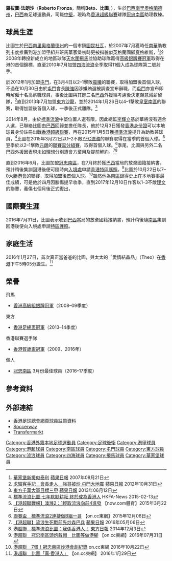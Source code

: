 {{Infobox football biography
| name           = 比圖 <br> Beto Fronza
| image          = Roberto Fronza (Beto).JPG
| fullname       = Roberto Fronza
| nickname       = 
| birth_date     = {{Birth date and age|1984|7|10}}
| birth_place    = [[巴西|巴西]][[南里奧格蘭德州|南里奧格蘭德州]]，[[圖昆杜瓦|圖昆杜瓦]]
| height         = {{height|m=1.80}}
| position       = [[中堅|中堅]]、[[防守中場|防守中場]]
| currentclub    = 已退役
| clubnumber     = 
| youthyears =
| youthclubs =
| years1 = 2004–2005
| clubs1 = {{link-en|南沙帕當 (足球會)|Sociedade Esportiva e Recreativa Chapadão|南沙帕當}} 
| caps1  = 
| goals1 = 
| years2 = 2005–2006
| clubs2 = {{link-pt|阿爾沃拉達 (足球會)|Alvorada Futebol Clube|阿爾沃拉達}}
| caps2  = 
| goals2 = 
| years3 = 2006
| clubs3 = [[青年人體育會|青年人B隊]]
| caps3  = 
| goals3 = 
| years4 = 2006–2007
| clubs4 = {{tsl|en|Sociedade Esportiva do Gama|伽瑪體育會}}
| caps4  = 
| goals4 = 
| years5 = 2007
| clubs5 = {{link-en|聖路易斯 (足球會)|Esporte Clube São Luiz|聖路易斯}}
| caps5  = 19
| goals5 = 0
| years6 = 2007–2008
| clubs6 = [[華家堡|華家堡]]
| caps6  = 18
| goals6 = 5
| years7 = 2008–2009
| clubs7 = [[香港飛馬足球會|天水圍飛馬]] 
| caps7  = 19
| goals7 = 2
| years8 = 2009–2010
| clubs8 = {{link-en|聖路易斯 (足球會)|Esporte Clube São Luiz|聖路易斯}}
| caps8  = 16
| goals8 = 0
| years9 = 2010–2012
| clubs9 = [[四海體育會|四海流浪]]
| caps9  = 24
| goals9 = 11
| years10 = 2012–2013
| clubs10 =  [[屯門體育會足球隊|屯門]]
| caps10  = 27
| goals10 = 9
| years11 = 2013–2014 
| clubs11 = [[東方足球會|東方沙龍]]
| caps11  = 22
| goals11 = 5
| years12 = 2014–2016
| clubs12 = [[香港流浪足球會|標準流浪]]
| caps12  = 52
| goals12 = 2
| years13 = 2016–2021
| clubs13 = [[南區足球會|冠忠南區]]
| caps13  = 38
| goals13 = 7
| nationalyears1 = 
| nationalteam1  = 
| nationalcaps1  =
| nationalgoals1 = 
| manageryears1  = 2021– 
| managerclubs1  = [[南區足球會|冠忠南區]]（助理教練）
| pcupdate =
| ntupdate = 
 }}

'''羅拔圖·法朗沙'''（'''Roberto Fronza'''，簡稱'''Beto、比圖'''，{{bd|1984年|7月10日|}}），生於[[巴西|巴西]][[南里奧格蘭德州|南里奧格蘭德州]]，[[巴西|巴西]]裔足球運動員，司職[[中堅|中堅]]，現時為[[香港超級聯賽|香港超級聯賽]]球隊[[冠忠南區|冠忠南區]]助理教練。

==球員生涯==
比圖生於[[巴西|巴西]][[南里奧格蘭德州|南里奧格蘭德州]]的一個市鎮[[圖昆杜瓦|圖昆杜瓦]]，於2007年7月獲時任[[南華足球隊|南華]]助教[[荷西·列卡度·蘭保|列卡度]]推薦到港加盟[[香港甲組足球聯賽|甲組]]升班馬[[華家堡|華家堡]]初時更被指貌似[[英格蘭|英格蘭]]國腳[[夏格維斯|夏格維斯]]，<ref>[http://hk.apple.nextmedia.com/sports/art/20070821/10051946 華家堡新援似泰利] {{Wayback|url=http://hk.apple.nextmedia.com/sports/art/20070821/10051946 |date=20170305010208 }} [[蘋果日報|蘋果日報]] 2007年08月21日</ref>於2008年轉投新成立的地區球隊[[天水圍飛馬|天水圍飛馬]]並協助球隊贏得[[2008–09年香港高級組銀牌|高級銀牌賽冠軍]]取得在港的首個錦標，直至2010年7月加盟[[四海體育會|四海流浪]]全季取得11個入成為球隊第二號射手。

於2012年1月加盟[[屯門體育會足球隊|屯門]]，在3月4日以2–1擊敗[[晨曦體育會|晨曦]]的聯賽，取得加盟後首個入球，不過在10月30日由於[[屯門體育會足球隊|屯門]]會長[[陳強_(政協)|陳強]]因涉嫌賄選被調查宣布辭職，而[[屯門體育會足球隊|屯門]]亦宣布即時解僱十名高薪職球員，事後比圖與其餘三名[[巴西|巴西]]外援經考慮後決定願意減薪留隊，<ref>[http://hk.apple.nextmedia.com/sports/art/20121031/18053314 求驗客手記：會長走人　強哥被炒 屯門大地震] {{Wayback|url=http://hk.apple.nextmedia.com/sports/art/20121031/18053314 |date=20131109140743 }} [[蘋果日報|蘋果日報]] 2012年10月31日</ref>直到2013年7月加盟[[東方足球隊|東方沙龍]]，並於2014年1月26日以4–1擊敗[[南區足球會|皇室南區]]的聯賽，取得加盟後首個入球，一季後正式離隊。<ref>[http://hk.apple.nextmedia.com/sports/art/20130612/18294336 東方千萬大軍目標三甲] {{Wayback|url=http://hk.apple.nextmedia.com/sports/art/20130612/18294336 |date=20170220172357 }} [[蘋果日報|蘋果日報]] 2013年06月12日</ref>

2014年8月，由於[[香港流浪足球會|標準流浪]]中堅位置人選有限，因此總監[[李輝立|李輝立]]基於華將沒有適合人選，已聯絡比圖由[[巴西|巴西]]回歸並擔任隊長，他於12月3日獲發[[香港身份證|香港身份證]]可以本地球員身份註冊出戰[[香港超級聯賽|香港超級聯賽]]，再在2015年1月5日獲[[香港流浪足球會|標準流浪]]提升為助教兼球員，<ref>[https://hkfa.com/news_details/12604 標準流浪比圖 七年默默耕耘 終於成為香港人] {{Wayback|url=https://hkfa.com/news_details/12604 |date=20170305005007 }} HKFA-News 2015-02-13</ref>比圖在2015年3月22日以1–2不敵[[YFC澳滌|YFC澳滌]]的聯賽取得在當季的首個入球。<ref>[http://news.now.com/home/sports/player?newsId=sp12110033332 【港超聯戰報】澳滌2：1輕取流浪向前4進發] {{Wayback|url=http://news.now.com/home/sports/player?newsId=sp12110033332 |date=20170305064104 }}【now.com體育】2015年3月22日</ref>翌季於以2–1擊敗[[元朗足球會|元朗]]的[[2015–16年香港聯賽盃|聯賽盃分組賽]]，取得首個入球。<ref>[http://hk.on.cc/hk/bkn/cnt/sport/20151206/bkn-20151206192251672-1206_00882_001.html 聯賽盃　標準流浪2連捷做B組一哥] {{Wayback|url=http://hk.on.cc/hk/bkn/cnt/sport/20151206/bkn-20151206192251672-1206_00882_001.html |date=20191103172017 }} 【on.cc東網】2015年12月06日</ref>季尾，比圖與另外二名[[巴西|巴西]]外援因表現未如理想分別遭會方棄用及提前解約。<ref>[http://hk.apple.nextmedia.com/realtime/sports/20160506/55069332 【港超聯】流浪生死戰前先炒森巴兵] {{Wayback|url=http://hk.apple.nextmedia.com/realtime/sports/20160506/55069332 |date=20170305010825 }} [[蘋果日報|蘋果日報]] 2016年05月06日</ref><ref>[http://www.on.cc/hk/bkn/cnt/sport/20141203/bkn-20141203162042775-1203_00882_001.html?eventsection=hk_sport&eventid=402881254762b0070147679b200f1e3d 港超聯　標準流浪比圖：我係香港人！] {{Wayback|url=http://www.on.cc/hk/bkn/cnt/sport/20141203/bkn-20141203162042775-1203_00882_001.html?eventsection=hk_sport&eventid=402881254762b0070147679b200f1e3d |date=20150924073148 }} [[東方日報|東方日報]] 2014年12月3日</ref>

直到2016年6月，比圖加盟[[冠忠南區|冠忠南區]]，在7月終於獲[[巴西|巴西]]當局的放棄國籍接納書，預計稍後集訓回港後便可隨時向[[入境事務處|入境處]]申請[[香港特區護照|香港特區護照]]。<ref>[http://hk.on.cc/hk/bkn/cnt/sport/20160731/bkn-20160731192148828-0731_00882_001.html 港超聯　冠忠南區頭炮戴帽　比圖等做港腳] {{Wayback|url=http://hk.on.cc/hk/bkn/cnt/sport/20160731/bkn-20160731192148828-0731_00882_001.html |date=20180622193200 }} 【on.cc東網】2016年07月31日</ref>比圖於10月22日以7–0大勝[[港會|港會]]的聯賽，取得加盟後首個入球。<ref>[http://hk.on.cc/hk/bkn/cnt/sport/20161022/bkn-20161022162500324-1022_00882_001.html 港超聯　7蛋！冠忠南區炒港會創紀錄] {{Wayback|url=http://hk.on.cc/hk/bkn/cnt/sport/20161022/bkn-20161022162500324-1022_00882_001.html |date=20161022215806 }} on.cc東網 2016年10月22日</ref>雖然他為[[南區足球會|南區]]錄得史上在本地賽事最佳成績，可是他於四月因膝傷提早收季，直到2017年12月10日作客以1–3不敵[[理文足球會|理文]]的聯賽，養傷七個月後正式復出，

==國際賽生涯==
2016年7月31日，比圖表示收到[[巴西|巴西]]當局的放棄國籍接納書，預計稍後隨[[南區足球會|南區]]集訓回港後便向入境處申請[[特區護照|特區護照]]。

==家庭生活==
2016年1月27日，首次真正當爸爸的比圖，與太太的「愛情結晶品」（Theo）在[[香港|香港]]下午5時05分誕生。<ref>[http://hk.on.cc/hk/bkn/cnt/sport/20160129/bkn-20160129000054851-0129_00882_001.html?eventid=4028828d4fb68051014fc0f0f85f7505&eventsection=hk_news&refer=fn2 港超聯　比圖「真‧香港人」] {{Wayback|url=http://hk.on.cc/hk/bkn/cnt/sport/20160129/bkn-20160129000054851-0129_00882_001.html?eventid=4028828d4fb68051014fc0f0f85f7505&eventsection=hk_news&refer=fn2 |date=20170305062223 }} 【on.cc東網】 2016年1月29日</ref>

==榮譽==
;飛馬
* [[2008–09年香港高級組銀牌|香港高級組銀牌冠軍]]（2008–09季度）
;東方
* [[2013–14年香港足總盃|香港足總盃冠軍]]（2013–14季度）
;香港聯賽選手隊
* [[賀歲盃足球賽|香港賀歲盃冠軍]]（2009、2016年）
;個人
* [[冠忠南區|冠忠南區]] 3月份最佳球員（2016–17季度）

==參考資料==
{{Reflist}}

==外部連結==
*[http://www.hkfa.com/en/player_view.php?player_id=7237 香港足球總會網頁球員註冊資料] {{Wayback|url=http://www.hkfa.com/en/player_view.php?player_id=7237 |date=20160303195633 }}
*[http://us.soccerway.com/players/roberto-fronza/64728/ Soccerway] {{Wayback|url=http://us.soccerway.com/players/roberto-fronza/64728/ |date=20170305002029 }} 
*[http://www.transfermarkt.co.uk/beto/profil/spieler/201906 Transfermarkt] {{Wayback|url=http://www.transfermarkt.co.uk/beto/profil/spieler/201906 |date=20190418103734 }} 

{{南區球員名單}}

{{DEFAULTSORT:Roberto Fronza}}
[[Category:香港外籍本地足球運動員|Category:香港外籍本地足球運動員]]
[[Category:足球後衛|Category:足球後衛]]
[[Category:港甲球員|Category:港甲球員]]
[[Category:港超球員|Category:港超球員]]
[[Category:南區球員|Category:南區球員]]
[[Category:屯門球員|Category:屯門球員]]
[[Category:東方球員|Category:東方球員]]
[[Category:流浪球員|Category:流浪球員]]
[[Category:四海球員|Category:四海球員]]
[[Category:飛馬球員|Category:飛馬球員]]
[[Category:華家堡球員|Category:華家堡球員]]